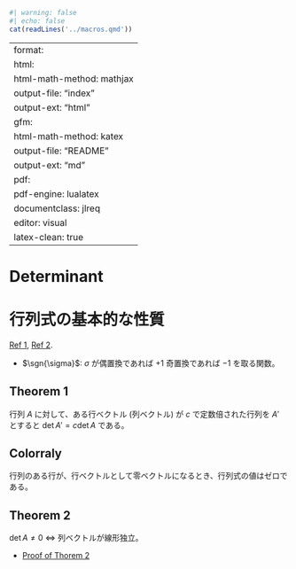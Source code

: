```r
#| warning: false
#| echo: false
cat(readLines('../macros.qmd'))
```
---
format:
  html:
    html-math-method: mathjax
    output-file: "index"
    output-ext: "html"
  gfm:
    html-math-method: katex
    output-file: "README"
    output-ext: "md"
  pdf:
    pdf-engine: lualatex
    documentclass: jlreq
    editor: visual
    latex-clean: true
---

# Determinant

# 行列式の基本的な性質

[Ref 1](https://risalc.info/src/determinant-formulas.html),
[Ref 2](https://takataninote.com/linear-algebra/det.html).

- $\sgn{\sigma}$: $\sigma$ が偶置換であれば $+1$ 奇置換であれば $-1$ を取る関数。


:::{.callout-note}
## Theorem 1
行列 $A$ に対して、ある行ベクトル (列ベクトル) が $c$ で定数倍された行列を $A'$ とすると $\det{A'} = c\det{A}$ である。
:::

:::{.callout-note}
## Colorraly
行列のある行が、行ベクトルとして零ベクトルになるとき、行列式の値はゼロである。
:::


:::{.callout-note}
## Theorem 2
$\det A \ne 0$ $\iff$ 列ベクトルが線形独立。
:::

- [Proof of Thorem 2](https://risalc.info/src/column-vector-independent-zero-determinant.html)